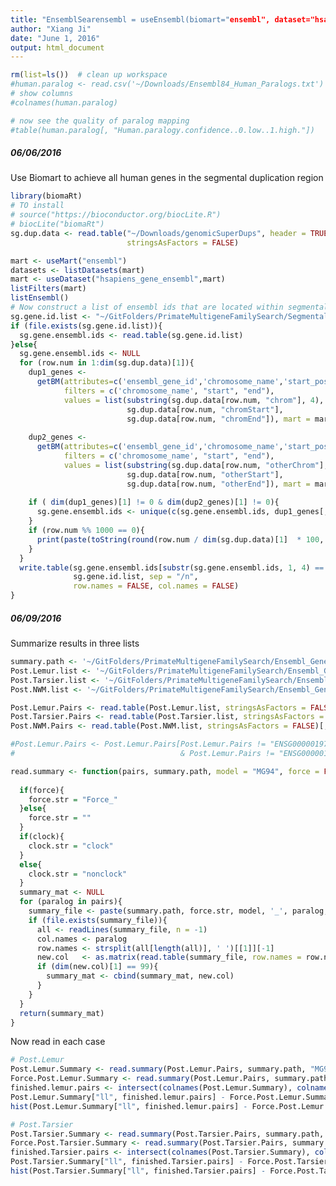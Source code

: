 ```yaml
---
title: "EnsemblSearensembl = useEnsembl(biomart="ensembl", dataset="hsapiens_gene_ensembl")h"
author: "Xiang Ji"
date: "June 1, 2016"
output: html_document
---
```


```r
rm(list=ls())  # clean up workspace
#human.paralog <- read.csv('~/Downloads/Ensembl84_Human_Paralogs.txt')
# show columns
#colnames(human.paralog)

# now see the quality of paralog mapping
#table(human.paralog[, "Human.paralogy.confidence..0.low..1.high."])
```

##### 06/06/2016

Use Biomart to achieve all human genes in the segmental duplication region

```r
library(biomaRt)
# TO install
# source("https://bioconductor.org/biocLite.R")
# biocLite("biomaRt")
sg.dup.data <- read.table("~/Downloads/genomicSuperDups", header = TRUE, 
                          stringsAsFactors = FALSE)

mart <- useMart("ensembl")
datasets <- listDatasets(mart)
mart <- useDataset("hsapiens_gene_ensembl",mart)
listFilters(mart)
listEnsembl()
# Now construct a list of ensembl ids that are located within segmental duplication regions
sg.gene.id.list <- "~/GitFolders/PrimateMultigeneFamilySearch/Segmental_Dup_Gene_ids.txt"
if (file.exists(sg.gene.id.list)){
  sg.gene.ensembl.ids <- read.table(sg.gene.id.list)
}else{
  sg.gene.ensembl.ids <- NULL
  for (row.num in 1:dim(sg.dup.data)[1]){
    dup1_genes <- 
      getBM(attributes=c('ensembl_gene_id','chromosome_name','start_position','end_position'), 
            filters = c('chromosome_name', "start", "end"), 
            values = list(substring(sg.dup.data[row.num, "chrom"], 4), 
                          sg.dup.data[row.num, "chromStart"], 
                          sg.dup.data[row.num, "chromEnd"]), mart = mart)
    
    dup2_genes <- 
      getBM(attributes=c('ensembl_gene_id','chromosome_name','start_position','end_position'), 
            filters = c('chromosome_name', "start", "end"), 
            values = list(substring(sg.dup.data[row.num, "otherChrom"], 4), 
                          sg.dup.data[row.num, "otherStart"], 
                          sg.dup.data[row.num, "otherEnd"]), mart = mart)
    
    if ( dim(dup1_genes)[1] != 0 & dim(dup2_genes)[1] != 0){
      sg.gene.ensembl.ids <- unique(c(sg.gene.ensembl.ids, dup1_genes[, 1], dup2_genes[, 2]))
    }
    if (row.num %% 1000 == 0){
      print(paste(toString(round(row.num / dim(sg.dup.data)[1]  * 100, 2)), "%", sep = ""))
    }
  }
  write.table(sg.gene.ensembl.ids[substr(sg.gene.ensembl.ids, 1, 4) == "ENSG"], 
              sg.gene.id.list, sep = "/n", 
              row.names = FALSE, col.names = FALSE)
}

```

##### 06/09/2016

Summarize results in three lists

```r
summary.path <- '~/GitFolders/PrimateMultigeneFamilySearch/Ensembl_GeneFamilies/Summary/'
Post.Lemur.list <- '~/GitFolders/PrimateMultigeneFamilySearch/Ensembl_GeneFamilies/Post_Lemur/Post_Lemur_List.txt'
Post.Tarsier.list <- '~/GitFolders/PrimateMultigeneFamilySearch/Ensembl_GeneFamilies/Post_Tarsier/Post_Tarsier_List.txt'
Post.NWM.list <- '~/GitFolders/PrimateMultigeneFamilySearch/Ensembl_GeneFamilies/Post_NWM/Post_NWM_List.txt'

Post.Lemur.Pairs <- read.table(Post.Lemur.list, stringsAsFactors = FALSE)[, 1]
Post.Tarsier.Pairs <- read.table(Post.Tarsier.list, stringsAsFactors = FALSE)[, 1]
Post.NWM.Pairs <- read.table(Post.NWM.list, stringsAsFactors = FALSE)[, 1]

#Post.Lemur.Pairs <- Post.Lemur.Pairs[Post.Lemur.Pairs != "ENSG00000197520_ENSG00000151327"
#                                     & Post.Lemur.Pairs != "ENSG00000117480_ENSG00000165591"]

read.summary <- function(pairs, summary.path, model = "MG94", force = FALSE, clock = FALSE){
  
  if(force){
    force.str = "Force_"
  }else{
    force.str = ""
  }
  if(clock){
    clock.str = "clock"
  }
  else{
    clock.str = "nonclock"
  }
  summary_mat <- NULL
  for (paralog in pairs){
    summary_file <- paste(summary.path, force.str, model, '_', paralog, "_", clock.str, "_summary.txt", sep = "")
    if (file.exists(summary_file)){
      all <- readLines(summary_file, n = -1)
      col.names <- paralog
      row.names <- strsplit(all[length(all)], ' ')[[1]][-1]
      new.col   <- as.matrix(read.table(summary_file, row.names = row.names, col.names = col.names))
      if (dim(new.col)[1] == 99){
        summary_mat <- cbind(summary_mat, new.col)
      }
    }
  }
  return(summary_mat)
}
```

Now read in each case
```r
# Post.Lemur
Post.Lemur.Summary <- read.summary(Post.Lemur.Pairs, summary.path, "MG94", force = FALSE, clock = FALSE)
Force.Post.Lemur.Summary <- read.summary(Post.Lemur.Pairs, summary.path, "MG94", force = TRUE, clock = FALSE)
finished.lemur.pairs <- intersect(colnames(Post.Lemur.Summary), colnames(Force.Post.Lemur.Summary))
Post.Lemur.Summary["ll", finished.lemur.pairs] - Force.Post.Lemur.Summary["ll", finished.lemur.pairs]
hist(Post.Lemur.Summary["ll", finished.lemur.pairs] - Force.Post.Lemur.Summary["ll", finished.lemur.pairs])

# Post.Tarsier
Post.Tarsier.Summary <- read.summary(Post.Tarsier.Pairs, summary.path, "MG94", force = FALSE, clock = FALSE)
Force.Post.Tarsier.Summary <- read.summary(Post.Tarsier.Pairs, summary.path, "MG94", force = TRUE, clock = FALSE)
finished.Tarsier.pairs <- intersect(colnames(Post.Tarsier.Summary), colnames(Force.Post.Tarsier.Summary))
Post.Tarsier.Summary["ll", finished.Tarsier.pairs] - Force.Post.Tarsier.Summary["ll", finished.Tarsier.pairs]
hist(Post.Tarsier.Summary["ll", finished.Tarsier.pairs] - Force.Post.Tarsier.Summary["ll", finished.Tarsier.pairs])

```
